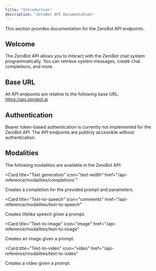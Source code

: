 ```yaml
---
title: "Introduction"
description: "ZeroBot API Documentation"
---
```


<Note>This section provides documentation for the ZeroBot API endpoints.</Note>

## Welcome

The ZeroBot API allows you to interact with the ZeroBot chat system programmatically. You can retrieve system messages, create chat completions, and more.

## Base URL

All API endpoints are relative to the following base URL:
https://api.zerobot.ai

## Authentication

Bearer token-based authentication is currently not implemented for the ZeroBot API. The API endpoints are publicly accessible without authentication.

## Modalities

The following modalities are available in the ZeroBot API:

<Card
  title="Text generation"
  icon="text-width"
  href="/api-reference/modalities/completions`"
>
  Creates a completion for the provided prompt and parameters.
</Card>

<Card
  title="Text-to-speech"
  icon="comments"
  href="/api-reference/modalities/text-to-speech"
>
  Creates lifelike speech given a prompt.
</Card>

<Card
  title="Text-to-image"
  icon="image"
  href="/api-reference/modalities/text-to-image"
>
  Creates an image given a prompt.
</Card>

<Card
  title="Text-to-video"
  icon="video"
  href="/api-reference/modalities/text-to-video"
>
  Creates a video given a prompt.
</Card>
